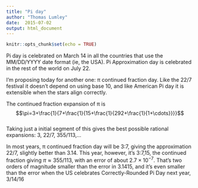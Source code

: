 ```yaml
---
title: "Pi day"
author: "Thomas Lumley"
date:  2015-07-02
output: html_document
---
```


```r
knitr::opts_chunk$set(echo = TRUE)
```

Pi day is celebrated on March 14 in all the countries that use the MM/DD/YYYY date format (ie, the USA). Pi Approximation day is celebrated in the rest of the world on July 22. 

I’m proposing today for another one: π continued fraction day. Like the 22/7 festival it doesn’t depend on using base 10, and like American Pi day it is extensible when the stars align correctly. 

The continued fraction expansion of π is  
$$\pi=3+\frac{1}{7+\frac{1}{15+\frac{1}{292+\frac{1}{1+\cdots}}}}$$  
Taking just a initial segment of this gives the best possible rational expansions: 3, 22/7, 355/113,...

In most years, π continued fraction day will be 3:7, giving the approximation 22/7, slightly better than 3.14. This year, however, it’s 3:7,15, the continued fraction giving $\pi\approx 355/113$, with an error of about $2.7\times 10^{-7}$. That’s two orders of magnitude smaller than the error in 3.1415, and it’s even smaller than the error when the US celebrates Correctly-Rounded Pi Day next year, 3/14/16